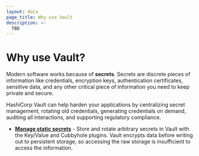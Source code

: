 ```yaml
---
layout: docs
page_title: Why use Vault
description: >-
  TBD
---
```


# Why use Vault?

Modern software works because of **secrets**. Secrets are discrete pieces of
information like credentials, encryption keys, authentication certificates,
sensitive data, and any other critical piece of information you need to keep
private and secure.

HashiCorp Vault can help harden your applications by centralizing secret
management, rotating old credentials, generating credentials on demand, auditing
all interactions, and supporting regulatory compliance.

- [**Manage static secrets**](/vault/docs/about-vault/why-use-vault/static-secrets) - 
  Store and rotate arbitrary secrets in Vault with the Key/Value and Cubbyhole
  plugins. Vault encrypts data before writing out to persistent storage, so
  accessing the raw storage is insufficient to access the information.
